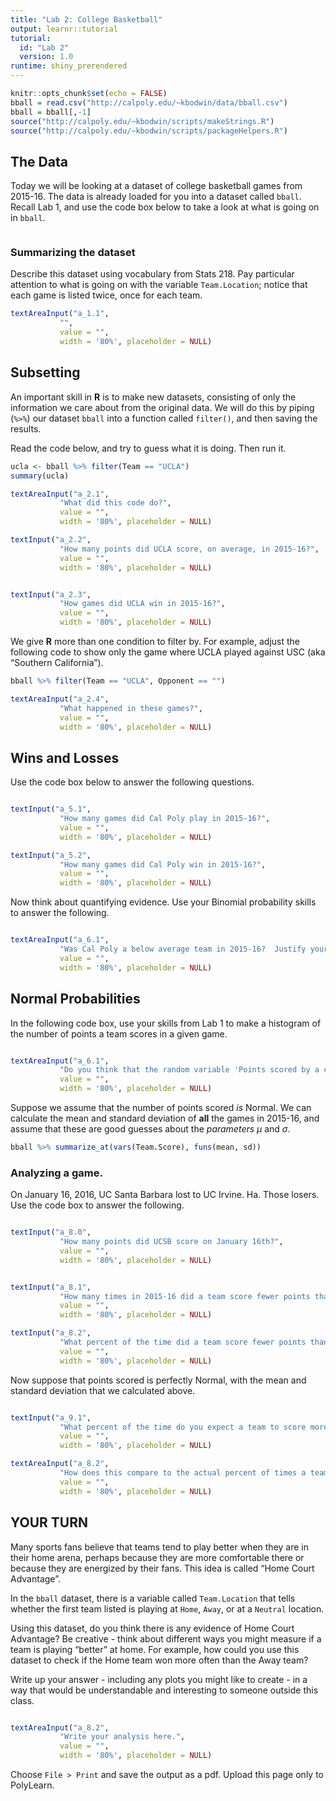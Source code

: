 ```yaml
---
title: "Lab 2: College Basketball"
output: learnr::tutorial
tutorial:
  id: "Lab 2"
  version: 1.0
runtime: shiny_prerendered
---
```


```r
knitr::opts_chunk$set(echo = FALSE)
bball = read.csv("http://calpoly.edu/~kbodwin/data/bball.csv")
bball = bball[,-1]
source("http://calpoly.edu/~kbodwin/scripts/makeStrings.R")
source("http://calpoly.edu/~kbodwin/scripts/packageHelpers.R")
```

## The Data

Today we will be looking at a dataset of college basketball games from 2015-16.  The data is already loaded for you into a dataset called `bball`.  Recall Lab 1, and use the code box below to take a look at what is going on in `bball`.

```r
```

### Summarizing the dataset


Describe this dataset using vocabulary from Stats 218. Pay particular attention to what is going on with the variable `Team.Location`; notice that each game is listed twice, once for each team.

```r
textAreaInput("a_1.1",
           "",
           value = "",
           width = '80%', placeholder = NULL)
```

## Subsetting

An important skill in **R** is to make new datasets, consisting of only the information we care about from the original data.  We will do this by piping (`%>%`) our dataset `bball` into a function called `filter()`, and then saving the results.

Read the code below, and try to guess what it is doing.  Then run it.

```r
ucla <- bball %>% filter(Team == "UCLA")
summary(ucla)
```

```r
textAreaInput("a_2.1",
           "What did this code do?",
           value = "",
           width = '80%', placeholder = NULL)

textInput("a_2.2",
           "How many points did UCLA score, on average, in 2015-16?",
           value = "",
           width = '80%', placeholder = NULL)


textInput("a_2.3",
           "How games did UCLA win in 2015-16?",
           value = "",
           width = '80%', placeholder = NULL)
```

We give **R** more than one condition to filter by.  For example, adjust the following code to show only the game where UCLA played against USC (aka "Southern California").

```r
bball %>% filter(Team == "UCLA", Opponent == "")
```

```r
textAreaInput("a_2.4",
           "What happened in these games?",
           value = "",
           width = '80%', placeholder = NULL)
```

## Wins and Losses

Use the code box below to answer the following questions.

```r

```

```r
textInput("a_5.1",
           "How many games did Cal Poly play in 2015-16?",
           value = "",
           width = '80%', placeholder = NULL)

textInput("a_5.2",
           "How many games did Cal Poly win in 2015-16?",
           value = "",
           width = '80%', placeholder = NULL)

```

Now think about quantifying evidence. Use your Binomial probability skills to answer the following.

```r

```

```r
textAreaInput("a_6.1",
           "Was Cal Poly a below average team in 2015-16?  Justify your answer.",
           value = "",
           width = '80%', placeholder = NULL)

```

## Normal Probabilities

In the following code box, use your skills from Lab 1 to make a histogram of the number of points a team scores in a given game.

```r
```


```r
textAreaInput("a_6.1",
           "Do you think that the random variable 'Points scored by a college basketball team' is Normal?  Why or why not?",
           value = "",
           width = '80%', placeholder = NULL)

```

Suppose we assume that the number of points scored *is* Normal.  We can calculate the mean and standard deviation of **all** the games in 2015-16, and assume that these are good guesses about the *parameters* $\mu$ and $\sigma$.

```r
bball %>% summarize_at(vars(Team.Score), funs(mean, sd))
```

### Analyzing a game.

On January 16, 2016,  UC Santa Barbara lost to UC Irvine.  Ha.  Those losers. Use the code box to answer the following.

```r
```


```r
textInput("a_8.0",
           "How many points did UCSB score on January 16th?",
           value = "",
           width = '80%', placeholder = NULL)


textInput("a_8.1",
           "How many times in 2015-16 did a team score fewer points than UCSB did on January 16th?",
           value = "",
           width = '80%', placeholder = NULL)

textInput("a_8.2",
           "What percent of the time did a team score fewer points than UCSB did on January 16th?",
           value = "",
           width = '80%', placeholder = NULL)

```

Now suppose that points scored is perfectly Normal, with the mean and standard deviation that we calculated above. 

```r
```


```r
textInput("a_9.1",
           "What percent of the time do you expect a team to score more than UCSB did on January 16th?",
           value = "",
           width = '80%', placeholder = NULL)

textAreaInput("a_8.2",
           "How does this compare to the actual percent of times a team scored more?  What does this tell you about whether or not points scored is a Normal random variable?",
           value = "",
           width = '80%', placeholder = NULL)

```

## YOUR TURN

Many sports fans believe that teams tend to play better when they are in their home arena, perhaps because they are more comfortable there or because they are energized by their fans.  This idea is called "Home Court Advantage".

In the `bball` dataset, there is a variable called `Team.Location` that tells whether the first team listed is playing at `Home`, `Away`, or at a `Neutral` location.

Using this dataset, do you think there is any evidence of Home Court Advantage?  Be creative - think about different ways you might measure if a team is playing "better" at home.  For example, how could you use this dataset to check if the Home team won more often than the Away team?

Write up your answer - including any plots you might like to create - in a way that would be understandable and interesting to someone outside this class.

```r
```


```r

textAreaInput("a_8.2",
           "Write your analysis here.",
           value = "",
           width = '80%', placeholder = NULL)

```


Choose `File > Print` and save the output as a pdf.  Upload this page only to PolyLearn.
